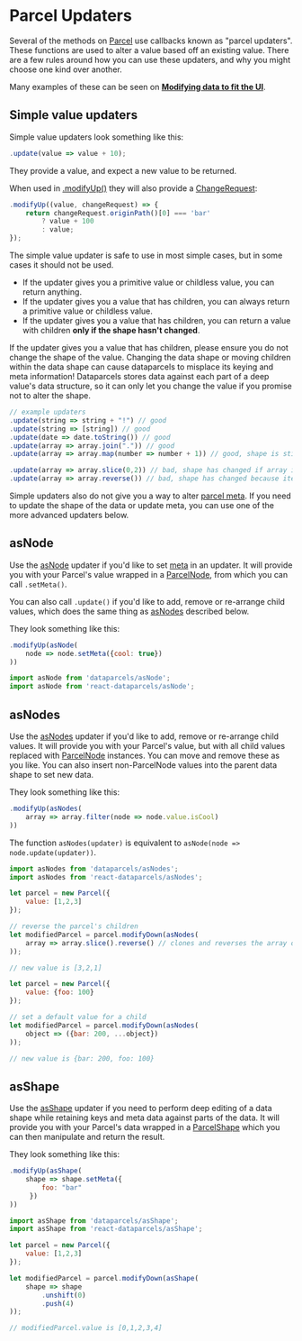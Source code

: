 
# Parcel Updaters

Several of the methods on [Parcel](/api/Parcel) use callbacks known as "parcel updaters". These functions are used to alter a value based off an existing value. There are a few rules around how you can use these updaters, and why you might choose one kind over another.

Many examples of these can be seen on **[Modifying data to fit the UI](/data-editing#Modifying-data-to-fit-the-UI)**.

## Simple value updaters

Simple value updaters look something like this:

```js
.update(value => value + 10);
```

They provide a value, and expect a new value to be returned.

When used in [.modifyUp()](/api/Parcel#modifyUp()) they will also provide a [ChangeRequest](/api/ChangeRequest):

```js
.modifyUp((value, changeRequest) => {
    return changeRequest.originPath()[0] === 'bar'
        ? value + 100
        : value;
});
```

The simple value updater is safe to use in most simple cases, but in some cases it should not be used.

- If the updater gives you a primitive value or childless value, you can return anything.
- If the updater gives you a value that has children, you can always return a primitive value or childless value.
- If the updater gives you a value that has children, you can return a value with children **only if the shape hasn't changed**.

If the updater gives you a value that has children, please ensure you do not change the shape of the value. Changing the data shape or moving children within the data shape can cause dataparcels to misplace its keying and meta information! Dataparcels stores data against each part of a deep value's data structure, so it can only let you change the value if you promise not to alter the shape.

```js
// example updaters
.update(string => string + "!") // good
.update(string => [string]) // good
.update(date => date.toString()) // good
.update(array => array.join(".")) // good
.update(array => array.map(number => number + 1)) // good, shape is still the same

.update(array => array.slice(0,2)) // bad, shape has changed if array is longer that 2!
.update(array => array.reverse()) // bad, shape has changed because items have moved around!
```

Simple updaters also do not give you a way to alter [parcel meta](/parcel-meta). If you need to update the shape of the data or update meta, you can use one of the more advanced updaters below.

## asNode

Use the [asNode](/api/ParcelNode) updater if you'd like to set [meta](/parcel-meta) in an updater. It will provide you with your Parcel's value wrapped in a [ParcelNode](/api/ParcelNode), from which you can call `.setMeta()`.

You can also call `.update()` if you'd like to add, remove or re-arrange child values, which does the same thing as [asNodes](#asNodes) described below.

They look something like this:

```js
.modifyUp(asNode(
    node => node.setMeta({cool: true})
))
```

```js
import asNode from 'dataparcels/asNode';
import asNode from 'react-dataparcels/asNode';
```

## asNodes

Use the [asNodes](/api/ParcelNode) updater if you'd like to add, remove or re-arrange child values. It will provide you with your Parcel's value, but with all child values replaced with [ParcelNode](/api/ParcelNode) instances. You can move and remove these as you like. You can also insert non-ParcelNode values into the parent data shape to set new data.

They look something like this:

```js
.modifyUp(asNodes(
    array => array.filter(node => node.value.isCool)
))
```

The function `asNodes(updater)` is equivalent to `asNode(node => node.update(updater))`.

```js
import asNodes from 'dataparcels/asNodes';
import asNodes from 'react-dataparcels/asNodes';
```

```js
let parcel = new Parcel({
    value: [1,2,3]
});

// reverse the parcel's children
let modifiedParcel = parcel.modifyDown(asNodes(
    array => array.slice().reverse() // clones and reverses the array of nodes
));

// new value is [3,2,1]
```

```js
let parcel = new Parcel({
    value: {foo: 100}
});

// set a default value for a child
let modifiedParcel = parcel.modifyDown(asNodes(
    object => ({bar: 200, ...object})
));

// new value is {bar: 200, foo: 100}
```

## asShape

Use the [asShape](/api/ParcelShape) updater if you need to perform deep editing of a data shape while retaining keys and meta data against parts of the data. It will provide you with your Parcel's data wrapped in a [ParcelShape](/api/ParcelShape) which you can then manipulate and return the result.

They look something like this:

```js
.modifyUp(asShape(
    shape => shape.setMeta({
        foo: "bar"
     })
))
```

```js
import asShape from 'dataparcels/asShape';
import asShape from 'react-dataparcels/asShape';
```

```js
let parcel = new Parcel({
    value: [1,2,3]
});

let modifiedParcel = parcel.modifyDown(asShape(
    shape => shape
        .unshift(0)
        .push(4)
));

// modifiedParcel.value is [0,1,2,3,4]
```

